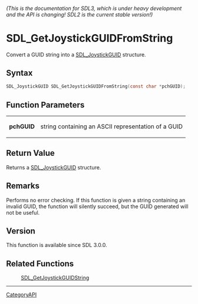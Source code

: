 ====== (This is the documentation for SDL3, which is under heavy development and the API is changing! SDL2 is the current stable version!) ======
= SDL_GetJoystickGUIDFromString =

Convert a GUID string into a [[SDL_JoystickGUID]] structure.

== Syntax ==

<syntaxhighlight lang='c'>
SDL_JoystickGUID SDL_GetJoystickGUIDFromString(const char *pchGUID);
</syntaxhighlight>

== Function Parameters ==

{|
|'''pchGUID'''
|string containing an ASCII representation of a GUID
|}

== Return Value ==

Returns a [[SDL_JoystickGUID]] structure.

== Remarks ==

Performs no error checking. If this function is given a string containing
an invalid GUID, the function will silently succeed, but the GUID generated
will not be useful.

== Version ==

This function is available since SDL 3.0.0.

== Related Functions ==

:[[SDL_GetJoystickGUIDString]]

----
[[CategoryAPI]]


